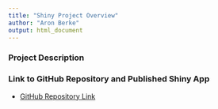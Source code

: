 ```yaml
---
title: "Shiny Project Overview"
author: "Aron Berke"
output: html_document
---
```

### Project Description



### Link to GitHub Repository and Published Shiny App

* [GitHub Repository Link](https://github.com/AronBerke/Shiny_Project)